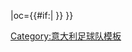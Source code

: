 {{fb team
|t=利-{zh-hans:沃诺;zh-hk:禾奴;zh-tw:佛諾}-
|tan=利沃诺足球俱乐部
|tc=ITA
|abb={{#if:{{{abb|}}}|LIV}}
|oc={{#if:{{{oc|}}}|{{{oc}}} }} 
}}

<noinclude>
[[Category:意大利足球队模板]]

</noinclude>